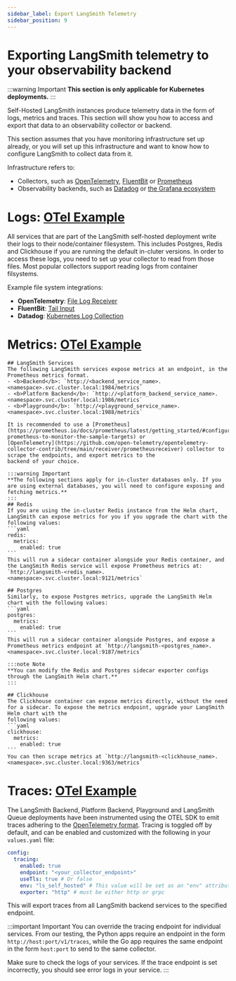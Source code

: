 ```yaml
---
sidebar_label: Export LangSmith Telemetry
sidebar_position: 9
---
```


# Exporting LangSmith telemetry to your observability backend

:::warning Important
**This section is only applicable for Kubernetes deployments.**
:::

Self-Hosted LangSmith instances produce telemetry data in the form of logs, metrics and traces. This section will show you how to access and export that data to
an observability collector or backend.

This section assumes that you have monitoring infrastructure set up already, or you will set up this infrastructure and want to know how to configure LangSmith to collect data from it.

Infrastructure refers to:

- Collectors, such as [OpenTelemetry](https://opentelemetry.io/docs/collector/), [FluentBit](https://docs.fluentbit.io/manual) or [Prometheus](https://prometheus.io/)
- Observability backends, such as [Datadog](https://www.datadoghq.com/) or [the Grafana ecosystem](https://grafana.com/)

# Logs: [OTel Example](./langsmith_collector#logs)

All services that are part of the LangSmith self-hosted deployment write their logs to their node/container filesystem. This includes Postgres, Redis and Clickhouse if you are running the default in-cluter versions.
In order to access these logs, you need to set up your collector to read from those files. Most popular collectors support reading logs from container filsystems.

Example file system integrations:

- **OpenTelemetry**: [File Log Receiver](https://github.com/open-telemetry/opentelemetry-collector-contrib/tree/main/receiver/filelogreceiver)
- **FluentBit**: [Tail Input](https://docs.fluentbit.io/manual/pipeline/inputs/tail)
- **Datadog**: [Kubernetes Log Collection](https://docs.datadoghq.com/containers/kubernetes/log/?tab=datadogoperator)

# Metrics: [OTel Example](./langsmith_collector#metrics)

    ## LangSmith Services
    The following LangSmith services expose metrics at an endpoint, in the Prometheus metrics format.
    - <b>Backend</b>: `http://<backend_service_name>.<namespace>.svc.cluster.local:1984/metrics`
    - <b>Platform Backend</b>: `http://<platform_backend_service_name>.<namespace>.svc.cluster.local:1986/metrics`
    - <b>Playground</b>: `http://<playground_service_name>.<namespace>.svc.cluster.local:1988/metrics`

    It is recommended to use a [Prometheus](https://prometheus.io/docs/prometheus/latest/getting_started/#configure-prometheus-to-monitor-the-sample-targets) or
    [OpenTelemetry](https://github.com/open-telemetry/opentelemetry-collector-contrib/tree/main/receiver/prometheusreceiver) collector to scrape the endpoints, and export metrics to the
    backend of your choice.

    :::warning Important
    **The following sections apply for in-cluster databases only. If you are using external databases, you will need to configure exposing and fetching metrics.**
    :::
    ## Redis
    If you are using the in-cluster Redis instance from the Helm chart, LangSmith can expose metrics for you if you upgrade the chart with the following values:
    ```yaml
    redis:
      metrics:
        enabled: true
    ```
    This will run a sidecar container alongside your Redis container, and the LangSmith Redis service will expose Prometheus metrics at: `http://langsmith-<redis_name>.<namespace>.svc.cluster.local:9121/metrics`

    ## Postgres
    Similarly, to expose Postgres metrics, upgrade the LangSmith Helm chart with the following values:
    ```yaml
    postgres:
      metrics:
        enabled: true
    ```
    This will run a sidecar container alongside Postgres, and expose a Prometheus metrics endpoint at `http://langsmith-<postgres_name>.<namespace>.svc.cluster.local:9187/metrics`

    :::note Note
    **You can modify the Redis and Postgres sidecar exporter configs through the LangSmith Helm chart.**
    :::

    ## Clickhouse
    The Clickhouse container can expose metrics directly, without the need for a sidecar. To expose the metrics endpoint, upgrade your LangSmith Helm chart with the
    following values:
    ```yaml
    clickhouse:
      metrics:
        enabled: true
    ```
    You can then scrape metrics at `http://langsmith-<clickhouse_name>.<namespace>.svc.cluster.local:9363/metrics`

# Traces: [OTel Example](./langsmith_collector#traces)

The LangSmith Backend, Platform Backend, Playground and LangSmith Queue deployments have been instrumented using the OTEL SDK to emit
traces adhering to the [OpenTelemetry format](https://opentelemetry.io/docs/concepts/signals/traces/). Tracing is toggled off by default, and can be enabled
and customized with the following in your `values.yaml` file:

```yaml
config:
  tracing:
    enabled: true
    endpoint: "<your_collector_endpoint>"
    useTls: true # Or false
    env: "ls_self_hosted" # This value will be set as an "env" attribute in your spans
    exporter: "http" # must be either http or grpc
```

This will export traces from all LangSmith backend services to the specified endpoint.

:::important Important
You can override the tracing endpoint for individual services. From our testing, the Python apps require an endpoint in the form
`http://host:port/v1/traces`, while the Go app requires the same endpoint in the form `host:port` to send to the same collector.

Make sure to check the logs of your services. If the trace endpoint is set incorrectly, you should see error logs in your service.
:::
